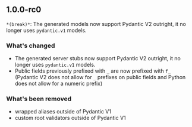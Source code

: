 ## 1.0.0-rc0
`*(break)*`: The generated models now support Pydantic V2 outright, it no longer uses `pydantic.v1` models.

### What's changed
- The generated server stubs now support Pydantic V2 outright, it no longer uses `pydantic.v1` models.
- Public fields previously prefixed with `_` are now prefixed with `f_` (Pydantic V2 does not allow for `_` prefixes on public fields and Python does not allow for a numeric prefix)

### What's been removed
- wrapped aliases outside of Pydantic V1
- custom root validators outside of Pydantic V1

